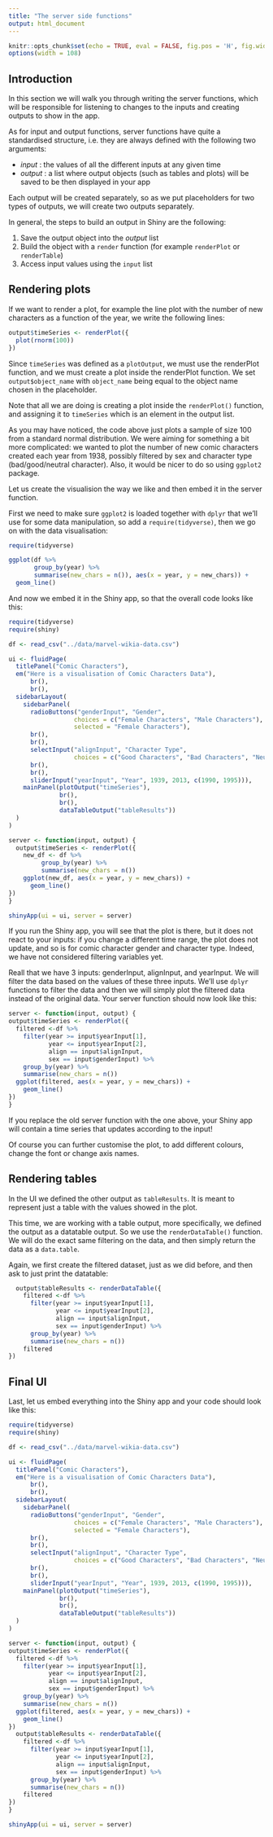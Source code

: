 ```yaml
---
title: "The server side functions"
output: html_document
---
```


```r
knitr::opts_chunk$set(echo = TRUE, eval = FALSE, fig.pos = 'H', fig.width = 4, fig.height = 3)
options(width = 108)
```


## Introduction

In this section we will walk you through writing the server functions, which will be responsible for listening to changes to the inputs and creating outputs to show in the app.

As for input and output functions, server functions have quite a standardised structure, i.e. they are always defined with the following two arguments: 

* _input_ : the values of all the different inputs at any given time
* _output_ : a list where output objects (such as tables and plots) will be saved to be then displayed in your app

Each output will be created separately, so as we put placeholders for two types of outputs, we will create two outputs separately.

In general, the steps to build an output in Shiny are the following:

1. Save the output object into the _output_ list
2. Build the object with a `render` function (for example `renderPlot` or `renderTable`)
3. Access input values using the `input` list


## Rendering plots

If we want to render a plot, for example the line plot with the number of new characters as a function of the year, we write the following lines:

```r
output$timeSeries <- renderPlot({
  plot(rnorm(100))
})

```

Since `timeSeries` was defined as a `plotOutput`, we must use the renderPlot function, and we must create a plot inside the renderPlot function. We set `output$object_name` with `object_name` being equal to the object name chosen in the placeholder.


Note that all we are doing is creating a plot inside the `renderPlot()` function, and assigning it to `timeSeries` which is an element in the output list. 


As you may have noticed, the code above just plots a sample of size 100 from a standard normal distribution. We were aiming for something a bit more complicated: we wanted to plot the number of new comic characters created each year from 1938, possibly filtered by sex and character type (bad/good/neutral character). Also, it would be nicer to do so using `ggplot2` package. 

Let us create the visualision the way we like and then embed it in the server function.


First we need to make sure `ggplot2` is loaded together with `dplyr` that we'll use for some data manipulation, so add a `require(tidyverse)`, then we go on with the data visualisation:

```r
require(tidyverse)

ggplot(df %>% 
       group_by(year) %>%
       summarise(new_chars = n()), aes(x = year, y = new_chars)) +
  geom_line()

```

And now we embed it in the Shiny app, so that the overall code looks like this:

```r
require(tidyverse)
require(shiny)

df <- read_csv("../data/marvel-wikia-data.csv")

ui <- fluidPage(
  titlePanel("Comic Characters"),
  em("Here is a visualisation of Comic Characters Data"), 
      br(), 
      br(),
  sidebarLayout(
    sidebarPanel(
      radioButtons("genderInput", "Gender",
                  choices = c("Female Characters", "Male Characters"),
                  selected = "Female Characters"),
      br(),
      br(),
      selectInput("alignInput", "Character Type",
                  choices = c("Good Characters", "Bad Characters", "Neutral Characters")),
      br(),
      br(),
      sliderInput("yearInput", "Year", 1939, 2013, c(1990, 1995))),
    mainPanel(plotOutput("timeSeries"),
              br(),
              br(),
              dataTableOutput("tableResults"))
  )
)

server <- function(input, output) {
  output$timeSeries <- renderPlot({
    new_df <- df %>% 
         group_by(year) %>%
         summarise(new_chars = n())
    ggplot(new_df, aes(x = year, y = new_chars)) + 
      geom_line()
})
}

shinyApp(ui = ui, server = server)

```

If you run the Shiny app, you will see that the plot is there, but it does not react to your inputs: if you change a different time range, the plot does not update, and so is for comic character gender and character type. Indeed, we have not considered filtering variables yet.


Reall that we have 3 inputs: genderInput, alignInput, and yearInput. We will filter the data based on the values of these three inputs. We’ll use `dplyr` functions to filter the data and then we will simply plot the filtered data instead of the original data. Your server function should now look like this:


```r

server <- function(input, output) {
output$timeSeries <- renderPlot({
  filtered <-df %>% 
    filter(year >= input$yearInput[1],
           year <= input$yearInput[2],
           align == input$alignInput,
           sex == input$genderInput) %>%
    group_by(year) %>%
    summarise(new_chars = n())
  ggplot(filtered, aes(x = year, y = new_chars)) +
    geom_line()
})
}

```

If you replace the old server function with the one above, your Shiny app will contain a time series that updates according to the input!

Of course you can further customise the plot, to add different colours, change the font or change axis names.


## Rendering tables

In the UI we defined the other output as `tableResults`. It is meant to represent just a table with the values showed in the plot. 

This time, we are working with a table output, more specifically, we defined the output as a datatable output. So we use the `renderDataTable()` function. We will do the exact same filtering on the data, and then simply return the data as a `data.table`. 

Again, we first create the filtered dataset, just as we did before, and then ask to just print the datatable:

```r

  output$tableResults <- renderDataTable({
    filtered <-df %>% 
      filter(year >= input$yearInput[1],
             year <= input$yearInput[2],
             align == input$alignInput,
             sex == input$genderInput) %>%
      group_by(year) %>%
      summarise(new_chars = n())
    filtered
})

```


## Final UI

Last, let us embed everything into the Shiny app and your code should look like this:

```r

require(tidyverse)
require(shiny)

df <- read_csv("../data/marvel-wikia-data.csv")

ui <- fluidPage(
  titlePanel("Comic Characters"),
  em("Here is a visualisation of Comic Characters Data"), 
      br(), 
      br(),
  sidebarLayout(
    sidebarPanel(
      radioButtons("genderInput", "Gender",
                  choices = c("Female Characters", "Male Characters"),
                  selected = "Female Characters"),
      br(),
      br(),
      selectInput("alignInput", "Character Type",
                  choices = c("Good Characters", "Bad Characters", "Neutral Characters")),
      br(),
      br(),
      sliderInput("yearInput", "Year", 1939, 2013, c(1990, 1995))),
    mainPanel(plotOutput("timeSeries"),
              br(),
              br(),
              dataTableOutput("tableResults"))
  )
)

server <- function(input, output) {
output$timeSeries <- renderPlot({
  filtered <-df %>% 
    filter(year >= input$yearInput[1],
           year <= input$yearInput[2],
           align == input$alignInput,
           sex == input$genderInput) %>%
    group_by(year) %>%
    summarise(new_chars = n())
  ggplot(filtered, aes(x = year, y = new_chars)) +
    geom_line()
})
  output$tableResults <- renderDataTable({
    filtered <-df %>% 
      filter(year >= input$yearInput[1],
             year <= input$yearInput[2],
             align == input$alignInput,
             sex == input$genderInput) %>%
      group_by(year) %>%
      summarise(new_chars = n())
    filtered
})
}

shinyApp(ui = ui, server = server)

```




